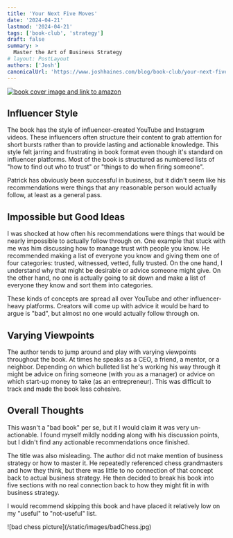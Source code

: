 ```yaml
---
title: 'Your Next Five Moves'
date: '2024-04-21'
lastmod: '2024-04-21'
tags: ['book-club', 'strategy']
draft: false
summary: >
  Master the Art of Business Strategy
# layout: PostLayout
authors: ['Josh']
canonicalUrl: 'https://www.joshhaines.com/blog/book-club/your-next-five-moves'
---
```


<div className="mx-auto w-1/3">
  <a href="https://www.amazon.com/Your-Next-Five-Moves-Business/dp/1982154810">
    <img
      alt="book cover image and link to amazon"
      src="https://m.media-amazon.com/images/I/41Vds+2gouL._SY445_SX342_.jpg"
    />
  </a>
</div>

## Influencer Style

The book has the style of influencer-created YouTube and Instagram videos. These influencers often structure their content to grab attention for short bursts rather than to provide lasting and actionable knowledge. This style felt jarring and frustrating in book format even though it's standard on influencer platforms. Most of the book is structured as numbered lists of "how to find out who to trust" or "things to do when firing someone".

Patrick has obviously been successful in business, but it didn't seem like his recommendations were things that any reasonable person would actually follow, at least as a general pass.

## Impossible but Good Ideas

I was shocked at how often his recommendations were things that would be nearly impossible to actually follow through on. One example that stuck with me was him discussing how to manage trust with people you know. He recommended making a list of everyone you know and giving them one of four categories: trusted, witnessed, vetted, fully trusted. On the one hand, I understand why that might be desirable or advice someone might give. On the other hand, no one is actually going to sit down and make a list of everyone they know and sort them into categories.

These kinds of concepts are spread all over YouTube and other influencer-heavy platforms. Creators will come up with advice it would be hard to argue is "bad", but almost no one would actually follow through on.

## Varying Viewpoints

The author tends to jump around and play with varying viewpoints throughout the book. At times he speaks as a CEO, a friend, a mentor, or a neighbor. Depending on which bulleted list he's working his way through it might be advice on firing someone (with you as a manager) or advice on which start-up money to take (as an entrepreneur). This was difficult to track and made the book less cohesive.

## Overall Thoughts

This wasn't a "bad book" per se, but it I would claim it was very un-actionable. I found myself mildly nodding along with his discussion points, but I didn't find any actionable recommendations once finished.

The title was also misleading. The author did not make mention of business strategy or how to master it. He repeatedly referenced chess grandmasters and how they think, but there was little to no connection of that concept back to actual business strategy. He then decided to break his book into five sections with no real connection back to how they might fit in with business strategy.

I would recommend skipping this book and have placed it relatively low on my "useful" to "not-useful" list.

<div className="-mx-2 flex flex-wrap justify-center overflow-hidden xl:-mx-2">
  <div className="my-1 w-full overflow-hidden px-2 xl:my-1 xl:w-1/2 xl:px-2">
    ![bad chess picture](/static/images/badChess.jpg)
  </div>
</div>
